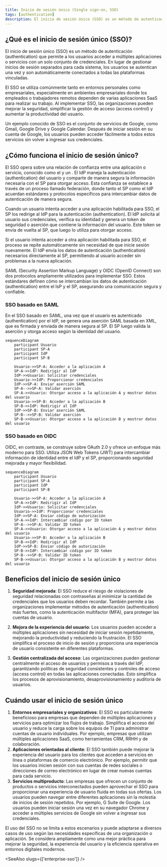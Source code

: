 ```yaml
---
title: Inicio de sesión único (Single sign-on, SSO)
tags: [authentication]
description: El inicio de sesión único (SSO) es un método de autenticación que permite a los usuarios acceder a múltiples sistemas con un solo conjunto de credenciales. Como un componente clave de los sistemas de gestión de identidad y acceso (IAM), el SSO se utiliza ampliamente en aplicaciones y servicios modernos basados en la nube, simplificando el acceso de los usuarios y mejorando la seguridad.
---
```


## ¿Qué es el inicio de sesión único (SSO)?

El inicio de sesión único (SSO) es un método de autenticación (authentication) que permite a los usuarios acceder a múltiples aplicaciones o servicios con un solo conjunto de credenciales. En lugar de gestionar inicios de sesión separados para cada sistema, los usuarios se autentican una vez y son automáticamente conectados a todas las plataformas vinculadas.

El SSO se utiliza comúnmente tanto en entornos personales como empresariales, especialmente en ambientes empresariales donde los empleados o trabajadores remotos dependen de varias aplicaciones SaaS para realizar su trabajo. Al implementar SSO, las organizaciones pueden mejorar la seguridad, simplificar la gestión de acceso (access control) y aumentar la productividad del usuario.

Un ejemplo conocido de SSO es el conjunto de servicios de Google, como Gmail, Google Drive y Google Calendar. Después de iniciar sesión en su cuenta de Google, los usuarios pueden acceder fácilmente a todos estos servicios sin volver a ingresar sus credenciales.

## ¿Cómo funciona el inicio de sesión único?

El SSO opera sobre una relación de confianza entre una aplicación o servicio, conocido como el <Ref slug="service-provider" /> y un <Ref slug="identity-provider" />. El IdP maneja la autenticación (authentication) del usuario y comparte de manera segura la información necesaria con el SP para otorgar acceso. Esta confianza se establece a través de un proceso llamado federación, donde tanto el SP como el IdP acuerdan estándares y protocolos específicos para intercambiar datos de autenticación de manera segura.

Cuando un usuario intenta acceder a una aplicación habilitada para SSO, el SP los redirige al IdP para la autenticación (authentication). El IdP solicita al usuario sus credenciales, verifica su identidad y genera un token de seguridad o aserción que contiene la información del usuario. Este token se envía de vuelta al SP, que luego lo utiliza para otorgar acceso.

Si el usuario intenta acceder a otra aplicación habilitada para SSO, el proceso se repite automáticamente sin necesidad de que inicie sesión nuevamente. El IdP envía los datos de autenticación (authentication) necesarios directamente al SP, permitiendo al usuario acceder sin problemas a la nueva aplicación.

SAML (Security Assertion Markup Language) y OIDC (OpenID Connect) son dos protocolos ampliamente utilizados para implementar SSO. Estos estándares definen cómo se intercambian los datos de autenticación (authentication) entre el IsP y el SP, asegurando una comunicación segura y confiable.

### SSO basado en SAML

En el SSO basado en SAML, una vez que el usuario es autenticado (authentication) por el IdP, se genera una aserción SAML basada en XML, que es firmada y enviada de manera segura al SP. El SP luego valida la aserción y otorga acceso según la identidad del usuario.

```mermaid
sequenceDiagram
    participant Usuario
    participant SP-A
    participant IdP
    participant SP-B

    Usuario->>SP-A: Acceder a la aplicación A
    SP-A->>IdP: Redirigir al IdP
    IdP->>Usuario: Solicitar credenciales
    Usuario->>IdP: Proporcionar credenciales
    IdP->>SP-A: Enviar aserción SAML
    SP-A-->>SP-A: Validar aserción
    SP-A->>Usuario: Otorgar acceso a la aplicación A y mostrar datos del usuario
    Usuario->>SP-B: Acceder a la aplicación B
    SP-B->>IdP: Redirigir al IdP
    IdP->>SP-B: Enviar aserción SAML
    SP-B-->>SP-B: Validar aserción
    SP-B->>Usuario: Otorgar acceso a la aplicación B y mostrar datos del usuario
```

### SSO basado en OIDC

OIDC, en contraste, se construye sobre OAuth 2.0 y ofrece un enfoque más moderno para SSO. Utiliza JSON Web Tokens (JWT) para intercambiar información de identidad entre el IdP y el SP, proporcionando seguridad mejorada y mayor flexibilidad.

```mermaid
sequenceDiagram
    participant Usuario
    participant SP-A
    participant IdP
    participant SP-B

    Usuario->>SP-A: Acceder a la aplicación A
    SP-A->>IdP: Redirigir al IdP
    IdP->>Usuario: Solicitar credenciales
    Usuario->>IdP: Proporcionar credenciales
    IdP->>SP-A: Enviar código de autorización
    SP-A->>IdP: Intercambiar código por ID token
    SP-A-->>SP-A: Validar ID token
    SP-A->>Usuario: Otorgar acceso a la aplicación A y mostrar datos del usuario
    Usuario->>SP-B: Acceder a la aplicación B
    SP-B->>IdP: Redirigir al IdP
    IdP->>SP-B: Enviar código de autorización
    SP-B->>IdP: Intercambiar código por ID token
    SP-B-->>SP-B: Validar ID token
    SP-B->>Usuario: Otorgar acceso a la aplicación B y mostrar datos del usuario
```

## Beneficios del inicio de sesión único

1. **Seguridad mejorada**: El SSO reduce el riesgo de violaciones de seguridad relacionadas con contraseñas al minimizar la cantidad de credenciales que los usuarios deben recordar. También permite a las organizaciones implementar métodos de autenticación (authentication) más fuertes, como la autenticación multifactor (MFA), para proteger las cuentas de usuario.

2. **Mejora de la experiencia del usuario**: Los usuarios pueden acceder a múltiples aplicaciones sin necesidad de iniciar sesión repetidamente, mejorando la productividad y reduciendo la frustración. El SSO simplifica el proceso de inicio de sesión y proporciona una experiencia de usuario consistente en diferentes plataformas.

3. **Gestión centralizada del acceso**: Las organizaciones pueden gestionar centralmente el acceso de usuarios y permisos a través del IdP, garantizando políticas de seguridad consistentes y controles de acceso (access control) en todas las aplicaciones conectadas. Esto simplifica los procesos de aprovisionamiento, desaprovisionamiento y auditoría de usuarios.

## Cuándo usar el inicio de sesión único

1. **Entornos empresariales y organizativos**: El SSO es particularmente beneficioso para empresas que dependen de múltiples aplicaciones y servicios para optimizar los flujos de trabajo. Simplifica el acceso del usuario y reduce la carga sobre los equipos de TI para administrar cuentas de usuario individuales. Por ejemplo, empresas que utilizan múltiples aplicaciones SaaS, como herramientas CRM, RRHH y de colaboración.
2. **Aplicaciones orientadas al cliente**: El SSO también puede mejorar la experiencia del usuario para los clientes que acceden a servicios en línea o plataformas de comercio electrónico. Por ejemplo, permitir que los usuarios inicien sesión con sus cuentas de redes sociales o direcciones de correo electrónico en lugar de crear nuevas cuentas para cada servicio.
3. **Servicios multiproducto**: Las empresas que ofrecen un conjunto de productos o servicios interconectados pueden aprovechar el SSO para proporcionar una experiencia de usuario fluida en todas sus ofertas. Los usuarios pueden navegar entre diferentes aplicaciones sin la molestia de inicios de sesión repetidos. Por ejemplo, G Suite de Google. Los usuarios pueden iniciar sesión una vez en su navegador Chrome y acceder a múltiples servicios de Google sin volver a ingresar sus credenciales.

El uso del SSO no se limita a estos escenarios y puede adaptarse a diversos casos de uso según las necesidades específicas de una organización o aplicación. Se considera ampliamente como una mejor práctica para mejorar la seguridad, la experiencia del usuario y la eficiencia operativa en entornos digitales modernos.

<SeeAlso slugs={['enterprise-sso']} />
